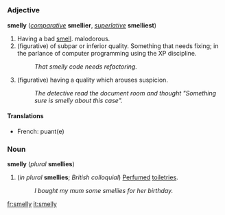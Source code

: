 =={{en}}==
===Adjective===
'''smelly''' (''[[comparative]]'' '''smellier''', ''[[superlative]]'' '''smelliest''')

#Having a bad [[smell]]. malodorous.
#(figurative) of subpar or inferior quality. Something that needs fixing; in the parlance of computer programming using the XP discipline.
#:''That smelly code needs refactoring.''
#(figurative) having a quality which arouses suspicion.
#:''The detective read the document room and thought "Something sure is smelly about this case".''
====Translations====
*French: puant(e)

===Noun===
'''smelly''' (''plural'' '''smellies''')

<!--dubious: provide evidence of these
#One who sits in the back of the classroom due to lack of hygiene.
#A noticable, usually unpleaseant or [[putrid]] odor.
-->
#(''in plural'' '''smellies'''; ''British colloquial'') [[Perfume]]d [[toiletries]].
#:''I bought my mum some smellies for her birthday.''

[[fr:smelly]]
[[it:smelly]]
